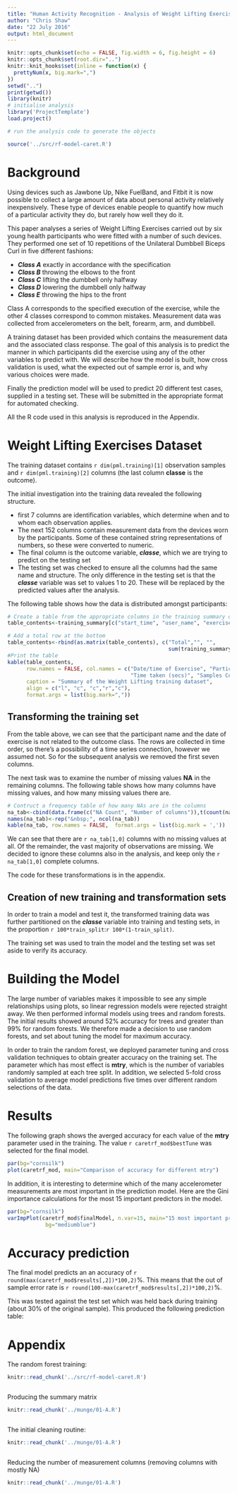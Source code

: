 ```yaml
---
title: "Human Activity Recognition - Analysis of Weight Lifting Exercise"
author: "Chris Shaw"
date: "22 July 2016"
output: html_document
---
```


```r
knitr::opts_chunk$set(echo = FALSE, fig.width = 6, fig.height = 6)
knitr::opts_chunk$set(root.dir="..")
knitr::knit_hooks$set(inline = function(x) {
  prettyNum(x, big.mark=",")
})
setwd("..")
print(getwd())
library(knitr)
# initialise analysis
library('ProjectTemplate')
load.project()

```



```r
# run the analysis code to generate the objects

source('../src/rf-model-caret.R') 
```

# Background

Using devices such as Jawbone Up, Nike FuelBand, and Fitbit it is now possible to collect a large amount of data about personal activity relatively inexpensively. These type of devices enable people to quantify how much of a particular activity they do, but rarely how well they do it. 

This paper analyses a series of  Weight Lifting Exercises carried out by six young health participants who were fitted with a number of such devices.  They performed one set of 10 repetitions of the Unilateral Dumbbell Biceps Curl in five different fashions:

* ***Class A*** exactly in accordance with the specification
* ***Class B*** throwing the elbows to the front 
* ***Class C*** lifting the dumbbell only halfway 
* ***Class D*** lowering the dumbbell only halfway 
* ***Class E*** throwing the hips to the front

Class A corresponds to the specified execution of the exercise, while the other 4 classes correspond to common mistakes.  Measurement data was collected from accelerometers on the belt, forearm, arm, and dumbbell.

A training dataset has been provided which contains the measurement data and the associated class response.  The goal of this analysis is to predict the manner in which participants did the exercise using any of the other variables to predict with. We will describe how the model is built, how cross validation is used, what the expected out of sample error is, and why various choices were made. 

Finally the prediction model will be used to predict 20 different test cases, supplied in a testing set. These will be submitted in the appropriate format for automated checking.

All the R code used in this analysis is reproduced in the Appendix.


# Weight Lifting Exercises Dataset

The training dataset contains `r dim(pml.training)[1]` observation samples and `r dim(pml.training)[2]` columns (the last column **classe** is the outcome). 

The initial investigation into the training data revealed the following structure.

* first 7 columns are identification variables, which determine when and to whom each observation applies.
* The next 152 columns contain measurement data from the devices worn by the participants.  Some of these contained string representations of numbers, so these were converted to numeric.
* The final column is the outcome variable, ***classe***, which we are trying to predict on the testing set
* The testing set was checked to ensure all the columns had the same name and structure.  The only difference in the testing set is that the ***classe*** variable was set to values 1 to 20.  These will be replaced by the predicted values after the analysis.

The following table shows how the data is distributed amongst participants:

```r
# Create a table from the appropriate columns in the training summary data
table_contents<-training_summary[c("start_time", "user_name", "exercise_time", "samples","classe")]

# Add a total row at the bottom
table_contents<-rbind(as.matrix(table_contents), c("Total","", "",
                                                   sum(training_summary$samples), ""))
#Print the table
kable(table_contents,
      row.names = FALSE, col.names = c("Date/time of Exercise", "Participant",
                                       "Time taken (secs)", "Samples Collected", "Class"),
      caption = "Summary of the Weight Lifting training dataset",
      align = c("l", "c", "c","r","c"),
      format.args = list(big.mark=","))
```

## Transforming the training set

From the table above, we can see that the participant name and the date of exercise is not related to the outcome class.  The rows are collected in time order, so there's a possibility of a time series connection,  however we assumed not.  So for the subsequent analysis we removed the first seven columns. 

The next task was to examine the number of missing values **NA** in the remaining columns. The following table shows how many columns have missing values, and how many missing values there are.

```r
# Contruct a frequency table of how many NAs are in the columns
na_tab<-cbind(data.frame(c("NA Count", "Number of columns")),t(count(na_sum)))
names(na_tab)<-rep("&nbsp;", ncol(na_tab))
kable(na_tab, row.names = FALSE,  format.args = list(big.mark = ','))
```

We can see that there are `r na_tab[1,0]` columns with no missing values at all.  Of the remainder, the vast majority of observations are missing.  We decided to ignore these columns also in the analysis, and keep only the `r na_tab[1,0]` complete columns.

The code for these transformations is in the appendix.  

## Creation of new training and transformation sets

In order to train a model and test it, the transformed training data was further partitioned on the ***classe*** variable into training and testing sets, in the proportion `r 100*train_split`:`r 100*(1-train_split)`.  

The training set was used to train the model and the testing set was set aside to verify its accuracy.

# Building the Model

The large number of variables makes it impossible to see any simple relationships using plots, so linear regression models were rejected straight away.  We then performed informal models using trees and random forests.  The initial results showed around 52% accuracy for trees and greater than 99% for random forests.  We therefore made a decision to use random forests, and set about tuning the model for maximum accuracy.

In order to train the random forest, we deployed parameter tuning and cross validation techniques to obtain greater accuracy on the training set.  The parameter which has most effect is **mtry**, which is the number of variables randomly sampled at each tree split.  In addition, we selected 5-fold cross validation to average model predictions five times over different random selections of the data.


# Results

The following graph shows the averged accuracy for each value of the **mtry** parameter used in the training.  The value `r caretrf_mod$bestTune` was selected for the final model.

```r
par(bg="cornsilk")
plot(caretrf_mod, main="Comparison of accuracy for different mtry")
```

In addition, it is interesting to determine which of the many accelerometer measurements are most important in the prediction model.  Here are the Gini importance calculations for the most 15 important predictors in the model.

```r
par(bg="cornsilk")
varImpPlot(caretrf_mod$finalModel, n.var=15, main="15 most important predictive variables\n in the Random Forest model",
            bg="mediumblue")
```

# Accuracy prediction


The final model predicts an an accuracy of `r round(max(caretrf_mod$results[,2])*100,2)`%.  This means that the out of sample error rate is `r round(100-max(caretrf_mod$results[,2])*100,2)`%.

This was tested against the test set which was held back during training (about 30% of the original sample).  This produced the following prediction table:



# Appendix

The random forest training:

```r
knitr::read_chunk('../src/rf-model-caret.R')
```

```r
```


Producing the summary matrix

```r
knitr::read_chunk('../munge/01-A.R')
```

```r
```



The initial cleaning routine:

```r
knitr::read_chunk('../munge/01-A.R')
```

```r
```





Reducing the number of measurement columns (removing columns with mostly NA)

```r
knitr::read_chunk('../munge/01-A.R')
```

```r
```


